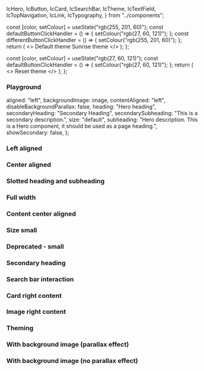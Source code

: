   IcHero,
  IcButton,
  IcCard,
  IcSearchBar,
  IcTheme,
  IcTextField,
  IcTopNavigation,
  IcLink,
  IcTypography,
} from "../components";


<Meta of={IcHeroStories} />

<Description markdown={readme} />

  const [color, setColour] = useState("rgb(255, 201, 60)");
  const defaultButtonClickHandler = () => {
    setColour("rgb(27, 60, 121)");
  };
  const differentButtonClickHandler = () => {
    setColour("rgb(255, 201, 60)");
  };
  return (
    <>
      <IcTheme color={color} />
      <IcButton variant="primary" onClick={defaultButtonClickHandler}>
        Default theme
      </IcButton>
      <IcButton variant="primary" onClick={differentButtonClickHandler}>
        Sunrise theme
      </IcButton>
    </>
  );
};

  const [color, setColour] = useState("rgb(27, 60, 121)");
  const defaultButtonClickHandler = () => {
    setColour("rgb(27, 60, 121)");
  };
  return (
    <>
      <IcTheme color={color} />
      <IcButton variant="primary" onClick={defaultButtonClickHandler}>
        Reset theme
      </IcButton>
    </>
  );
};

### Playground

  aligned: "left",
  backgroundImage: image,
  contentAligned: "left",
  disableBackgroundParallax: false,
  heading: "Hero heading",
  secondaryHeading: "Secondary Heading",
  secondarySubheading: "This is a secondary description.",
  size: "default",
  subheading: "Hero description. This is a Hero component, it should be used as a page heading.",
  showSecondary: false,
};

<Canvas>
  <Story of={IcHeroStories.Playground} />
</Canvas>

### Left aligned

<Canvas>
  <Story of={IcHeroStories.LeftAligned} />
</Canvas>

### Center aligned

<Canvas>
  <Story of={IcHeroStories.CenterAligned} />
</Canvas>

### Slotted heading and subheading

<Canvas>
  <Story of={IcHeroStories.SlottedHeadingAndSubheading} />
</Canvas>

### Full width

<Canvas>
  <Story of={IcHeroStories.FullWidth} />
</Canvas>

### Content center aligned

<Canvas>
  <Story of={IcHeroStories.ContentCenterAligned} />
</Canvas>

### Size small

<Canvas>
  <Story of={IcHeroStories.SizeSmall} />
</Canvas>

### Deprecated - small

<Canvas>
  <Story of={IcHeroStories.DeprecatedSmall} />
</Canvas>

### Secondary heading

<Canvas>
  <Story of={IcHeroStories.SecondaryHeading} />
</Canvas>

### Search bar interaction

<Canvas>
  <Story of={IcHeroStories.SearchBarInteraction} />
</Canvas>

### Card right content

<Canvas>
  <Story of={IcHeroStories.CardRightContent} />
</Canvas>

### Image right content

<Canvas>
  <Story of={IcHeroStories.ImageRightContent} />
</Canvas>

### Theming

<Canvas>
  <Story of={IcHeroStories.Theming} />
</Canvas>

### With background image (parallax effect)

<Canvas>
  <Story of={IcHeroStories.WithBackgroundImageParallaxEffect} />
</Canvas>

### With background image (no parallax effect)

<Canvas>
  <Story of={IcHeroStories.WithBackgroundImageNoParallaxEffect} />
</Canvas>
